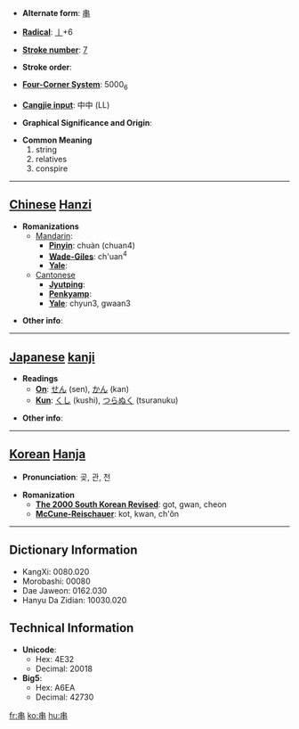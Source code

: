 * '''Alternate form''': [[串]]

* '''[[Wiktionary:Chinese radical index| Radical]]''': [[Wiktionary:Chinese radical index 丨|丨]]+6

* '''[[Wiktionary:Chinese total strokes index|Stroke number]]''': [[Wiktionary:Chinese total strokes index 7|7]]

* '''Stroke order''': 

* '''[[Wiktionary:Chinese four corner index|Four-Corner System]]''': 5000<sub>6</sub>

* '''[[Wiktionary:Chinese Cangjie index|Cangjie input]]''': 中中 (LL)

* '''Graphical Significance and Origin''': 

* '''Common Meaning'''
*#string
*# relatives
*# conspire


----

== [[Chinese]] [[Hanzi]] ==

* '''Romanizations'''
** [[Mandarin]]:
*** '''[[Pinyin]]''': chuàn (chuan4)
*** '''[[Wade-Giles]]''': ch'uan<sup>4</sup>
*** '''[[Yale]]''': 
**[[Cantonese]]
***'''[[Jyutping]]''':
***'''[[Penkyamp]]''': 
***'''[[Yale]]''': chyun3, gwaan3

* '''Other info''': 

----

== [[Japanese]] [[kanji]] ==

* '''Readings'''
** '''[[On]]''': [[せん]] (sen), [[かん]] (kan)
** '''[[Kun]]''': [[くし]] (kushi), [[つらぬく]] (tsuranuku)

* '''Other info''':  

----

== [[Korean]] [[Hanja]] ==

* '''Pronunciation''': 곶, 관, 천

* '''Romanization'''
** '''[[The 2000 South Korean Revised Romanization|The 2000 South Korean Revised]]''': got, gwan, cheon
** '''[[McCune-Reischauer]]''': kot, kwan, ch'ŏn

----

== Dictionary Information ==

* KangXi: 0080.020
* Morobashi: 00080
* Dae Jaweon: 0162.030
* Hanyu Da Zidian: 10030.020

== Technical Information ==

* '''Unicode''':
** Hex: 4E32
** Decimal: 20018
* '''Big5''':
** Hex: A6EA
** Decimal: 42730

[[fr:串]]
[[ko:串]]
[[hu:串]]